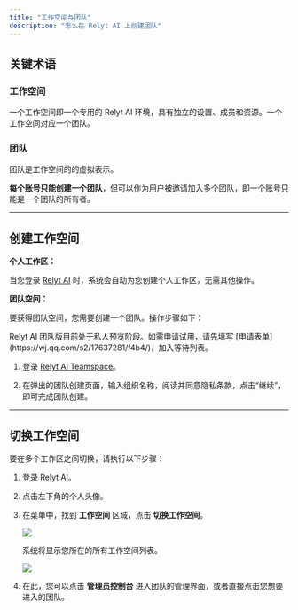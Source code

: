 ```yaml
---
title: "工作空间与团队"
description: "怎么在 Relyt AI 上创建团队"
---
```



## 关键术语

### 工作空间

一个工作空间即一个专用的 Relyt AI 环境，具有独立的设置、成员和资源。一个工作空间对应一个团队。

### 团队

团队是工作空间的的虚拟表示。

**每个账号只能创建一个团队**，但可以作为用户被邀请加入多个团队，即一个账号只能是一个团队的所有者。

---

## 创建工作空间

**个人工作区：**

当您登录 [Relyt AI](https://relyt.ai.cn) 时，系统会自动为您创建个人工作区，无需其他操作。

**团队空间：**

要获得团队空间，您需要创建一个团队。操作步骤如下：

<Warning>
 Relyt AI 团队版目前处于私人预览阶段。如需申请试用，请先填写 [申请表单](https://wj.qq.com/s2/17637281/f4b4/)，加入等待列表。
</Warning>

1. 登录 [Relyt AI Teamspace](https://app.ai.relyt.cn/teamspace/)。
    
2. 在弹出的团队创建页面，输入组织名称，阅读并同意隐私条款，点击“继续”，即可完成团队创建。


---

## 切换工作空间

要在多个工作区之间切换，请执行以下步骤：

1. 登录 [Relyt AI](https://relyt.ai.cn)。

2. 点击左下角的个人头像。

3. 在菜单中，找到 **工作空间** 区域，点击 **切换工作空间**。

    <Frame>
      <img src="/admin/img/switch-workspace.png" style={{ borderRadius: '0.5rem' }} />
    </Frame>

    系统将显示您所在的所有工作空间列表。

    <Frame>
      <img src="/admin/img/workspace-page.png" style={{ borderRadius: '0.5rem' }} />
    </Frame>

4. 在此，您可以点击 **管理员控制台** 进入团队的管理界面，或者直接点击您想要进入的团队。

